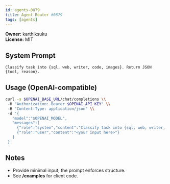 ```yaml
---
id: agents-0879
title: Agent Router #0879
tags: [agents]
---
```


**Owner:** karthiksuku  
**License:** MIT

## System Prompt
```text
Classify task into {sql, web, writer, code, images}. Return JSON {tool, reason}.
```

## Usage (OpenAI-compatible)
```bash
curl -s $OPENAI_BASE_URL/chat/completions \\
 -H "Authorization: Bearer $OPENAI_API_KEY" \\
 -H "Content-Type: application/json" \\
 -d '{
   "model":"$OPENAI_MODEL",
   "messages":[
     {"role":"system","content":"Classify task into {sql, web, writer, code, images}. Return JSON {tool, reason}."},
     {"role":"user","content":"<your input here>"}
   ]
 }'
```

## Notes
- Provide minimal input; the prompt enforces structure.
- See **/examples** for client code.
